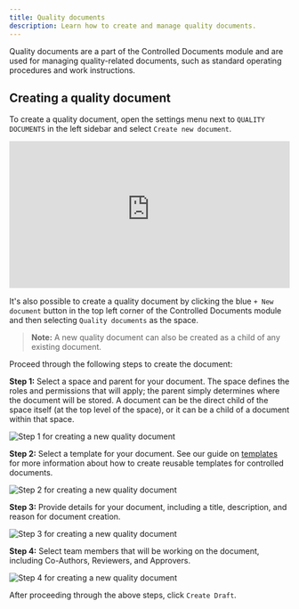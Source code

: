 ```yaml
---
title: Quality documents
description: Learn how to create and manage quality documents.
---
```



Quality documents are a part of the Controlled Documents module and are used for managing quality-related documents, such as standard operating procedures and work instructions.

## Creating a quality document

To create a quality document, open the settings menu next to `QUALITY DOCUMENTS` in the left sidebar and select `Create new document`. 

<div style="position: relative; padding-top: 52.43393602225312%;">
  <iframe
    src="https://customer-davn16od7sue0s1k.cloudflarestream.com/2b1c5df066a7b8f8e5e043d061a2eb15/iframe?poster=https%3A%2F%2Fcustomer-davn16od7sue0s1k.cloudflarestream.com%2F2b1c5df066a7b8f8e5e043d061a2eb15%2Fthumbnails%2Fthumbnail.jpg%3Ftime%3D%26height%3D600"
    loading="lazy"
    style="border: none; position: absolute; top: 0; left: 0; height: 100%; width: 100%;"
    allow="accelerometer; gyroscope; autoplay; encrypted-media; picture-in-picture;"
    allowfullscreen="true"
  ></iframe>
</div>

It's also possible to create a quality document by clicking the blue `+ New document` button in the top left corner of the Controlled Documents module and then selecting `Quality documents` as the space.

> **Note:** A new quality document can also be created as a child of any existing document.

Proceed through the following steps to create the document:

**Step 1:** Select a space and parent for your document. The space defines the roles and permissions that will apply; the parent simply determines where the document will be stored. A document can be the direct child of the space itself (at the top level of the space), or it can be a child of a document within that space.

<Image 
src={newQualityDocument1} 
alt='Step 1 for creating a new quality document' 
inferSize
quality='max'
/>

**Step 2:** Select a template for your document. See our guide on [templates](/eqms/templates) for more information about how to create reusable templates for controlled documents.

<Image 
src={newQualityDocument2} 
alt='Step 2 for creating a new quality document' 
inferSize
quality='max'
/>

**Step 3:** Provide details for your document, including a title, description, and reason for document creation.

<Image 
src={newQualityDocument3} 
alt='Step 3 for creating a new quality document' 
inferSize
quality='max'
/>

**Step 4:** Select team members that will be working on the document, including Co-Authors, Reviewers, and Approvers.

<Image 
src={newQualityDocument4} 
alt='Step 4 for creating a new quality document' 
inferSize
quality='max'
/>

After proceeding through the above steps, click `Create Draft`.
